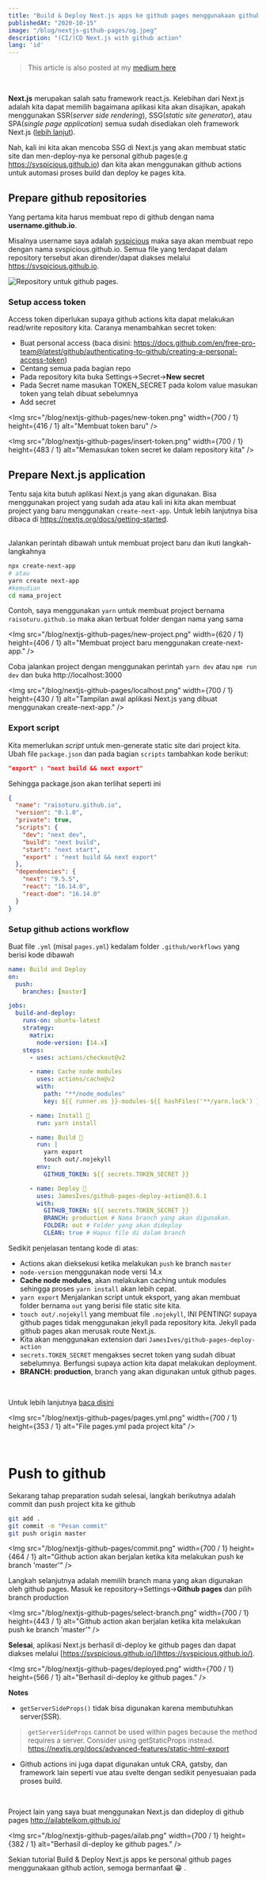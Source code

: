 ```yaml
---
title: "Build & Deploy Next.js apps ke github pages menggunakaan github action"
publishedAt: "2020-10-15"
image: "/blog/nextjs-github-pages/og.jpeg"
description: "(CI/)CD Next.js with github action"
lang: 'id'
---
```


> This article is also posted at my [medium here](https://svspicious.medium.com/build-deploy-next-js-apps-ke-github-pages-menggunakaan-github-action-d15bf9ca43ad)

<br />

**Next.js** merupakan salah satu framework react.js.
Kelebihan dari Next.js adalah kita dapat memilih bagaimana aplikasi kita akan disajikan, apakah menggunakan SSR(_server side rendering_), SSG(_static site generator_), atau SPA(_single page application_) semua sudah disediakan oleh framework Next.js
([lebih lanjut](https://nextjs.org/docs/basic-features/data-fetching)).

Nah, kali ini kita akan mencoba SSG di Next.js yang akan membuat static site dan men-deploy-nya ke personal github pages(e.g https://svspicious.github.io) dan kita akan menggunakan github actions untuk automasi proses build dan deploy ke pages kita.

## Prepare github repositories

Yang pertama kita harus membuat repo di github dengan nama **username.github.io**.

Misalnya username saya adalah [svspicious](https://github.com/svspicious) maka saya akan membuat repo dengan nama svspicious.github.io. Semua file yang terdapat dalam repository tersebut akan dirender/dapat diakses melalui https://svspicious.github.io.

<Img
  src="/blog/nextjs-github-pages/1.png"
  width={593}
  height={260}
  alt="Repository untuk github pages."
/>

### Setup access token

Access token diperlukan supaya github actions kita dapat melakukan read/write repository kita.
Caranya menambahkan secret token:

- Buat personal access (baca disini: https://docs.github.com/en/free-pro-team@latest/github/authenticating-to-github/creating-a-personal-access-token)
- Centang semua pada bagian repo
- Pada repository kita buka Settings->Secret->**New secret**
- Pada Secret name masukan TOKEN_SECRET pada kolom value masukan token yang telah dibuat sebelumnya
- Add secret

<Img
  src="/blog/nextjs-github-pages/new-token.png"
  width={700 / 1}
  height={416 / 1}
  alt="Membuat token baru"
/>

<Img
  src="/blog/nextjs-github-pages/insert-token.png"
  width={700 / 1}
  height={483 / 1}
  alt="Memasukan token secret ke dalam repository kita"
/>

## Prepare Next.js application

Tentu saja kita butuh aplikasi Next.js yang akan digunakan. Bisa menggunakan project yang sudah ada atau kali ini kita akan membuat project yang baru menggunakan `create-next-app`. Untuk lebih lanjutnya bisa dibaca di https://nextjs.org/docs/getting-started.

<br />
Jalankan perintah dibawah untuk membuat project baru dan ikuti langkah-langkahnya

```bash
npx create-next-app
# atau
yarn create next-app
#kemudian
cd nama_project
```

Contoh, saya menggunakan `yarn` untuk membuat project bernama `raisoturu.github.io` maka akan terbuat folder dengan nama yang sama

<Img
  src="/blog/nextjs-github-pages/new-project.png"
  width={620 / 1}
  height={406 / 1}
  alt="Membuat project baru menggunakan create-next-app."
/>

Coba jalankan project dengan menggunakan perintah `yarn dev` atau `npm run dev` dan buka http://localhost:3000

<Img
  src="/blog/nextjs-github-pages/localhost.png"
  width={700 / 1}
  height={430 / 1}
  alt="Tampilan awal aplikasi Next.js yang dibuat menggunakan create-next-app."
/>

### Export script

Kita memerlukan _script_ untuk men-generate static site dari project kita. Ubah file `package.json` dan pada bagian `scripts` tambahkan kode berikut:

```json
"export" : "next build && next export"
```

Sehingga package.json akan terlihat seperti ini

```json{9}:package.json
{
  "name": "raisoturu.github.io",
  "version": "0.1.0",
  "private": true,
  "scripts": {
    "dev": "next dev",
    "build": "next build",
    "start": "next start",
    "export" : "next build && next export"
  },
  "dependencies": {
    "next": "9.5.5",
    "react": "16.14.0",
    "react-dom": "16.14.0"
  }
}
```

### Setup github actions workflow

Buat file `.yml` (misal `pages.yml`) kedalam folder `.github/workflows` yang berisi kode dibawah

```yaml:pages.yml
name: Build and Deploy
on:
  push:
    branches: [master]

jobs:
  build-and-deploy:
    runs-on: ubuntu-latest
    strategy:
      matrix:
        node-version: [14.x]
    steps:
      - uses: actions/checkout@v2

      - name: Cache node modules
        uses: actions/cache@v2
        with:
          path: "**/node_modules"
          key: ${{ runner.os }}-modules-${{ hashFiles('**/yarn.lock') }}

      - name: Install 🔧
        run: yarn install

      - name: Build 🔧
        run: |
          yarn export
          touch out/.nojekyll
        env:
          GITHUB_TOKEN: ${{ secrets.TOKEN_SECRET }}

      - name: Deploy 🚀
        uses: JamesIves/github-pages-deploy-action@3.6.1
        with:
          GITHUB_TOKEN: ${{ secrets.TOKEN_SECRET }}
          BRANCH: production # Nama branch yang akan digunakan.
          FOLDER: out # Folder yang akan dideploy
          CLEAN: true # Hapus file di dalam branch
```

Sedikit penjelasan tentang kode di atas:

- Actions akan dieksekusi ketika melakukan `push` ke branch `master`
- `node-version` menggunakan node versi 14.x
- **Cache node modules**, akan melakukan caching untuk modules sehingga proses `yarn install` akan lebih cepat.
- `yarn export` Menjalankan script untuk eksport, yang akan membuat folder bernama `out` yang berisi file static site kita.
- `touch out/.nojekyll` yang membuat file `.nojekyll`, INI PENTING! supaya github pages tidak menggunakan jekyll pada repository kita. Jekyll pada github pages akan merusak route Next.js.
- Kita akan menggunakan extension dari `JamesIves/github-pages-deploy-action`
- `secrets.TOKEN_SECRET` mengakses secret token yang sudah dibuat sebelumnya. Berfungsi supaya action kita dapat melakukan deployment.
- **BRANCH: production**, branch yang akan digunakan untuk github pages.

<br />

Untuk lebih lanjutnya [baca disini](https://docs.github.com/en/free-pro-team@latest/actions/quickstart)

<Img
  src="/blog/nextjs-github-pages/pages.yml.png"
  width={700 / 1}
  height={353 / 1}
  alt="File pages.yml pada project kita"
/>

<br />

# Push to github

Sekarang tahap preparation sudah selesai, langkah berikutnya adalah commit dan push project kita ke github

```bash
git add .
git commit -m "Pesan commit"
git push origin master
```

<Img
  src="/blog/nextjs-github-pages/commit.png"
  width={700 / 1}
  height={464 / 1}
  alt="Github action akan berjalan ketika kita melakukan push ke branch 'master'"
/>

Langkah selanjutnya adalah memilih branch mana yang akan digunakan oleh github pages. Masuk ke repository->Settings->**Github pages** dan pilih branch production

<Img
  src="/blog/nextjs-github-pages/select-branch.png"
  width={700 / 1}
  height={443 / 1}
  alt="Github action akan berjalan ketika kita melakukan push ke branch 'master'"
/>

**Selesai**, aplikasi Next.js berhasil di-deploy ke github pages dan dapat diakses melalui [https://svspicious.github.io/](https://svspicious.github.io/).

<Img
  src="/blog/nextjs-github-pages/deployed.png"
  width={700 / 1}
  height={566 / 1}
  alt="Berhasil di-deploy ke github pages."
/>

**Notes**

- `getServerSideProps()` tidak bisa digunakan karena membutuhkan server(SSR).

> `getServerSideProps` cannot be used within pages because the method requires a server. Consider using getStaticProps instead. https://nextjs.org/docs/advanced-features/static-html-export

- Github actions ini juga dapat digunakan untuk CRA, gatsby, dan framework lain seperti vue atau svelte dengan sedikit penyesuaian pada proses build.

<br />

Project lain yang saya buat menggunakan Next.js dan dideploy di github pages http://ailabtelkom.github.io/

<Img
  src="/blog/nextjs-github-pages/ailab.png"
  width={700 / 1}
  height={382 / 1}
  alt="Berhasil di-deploy ke github pages."
/>

Sekian tutorial Build & Deploy Next.js apps ke personal github pages menggunakaan github action, semoga bermanfaat 😁 .
